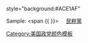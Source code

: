style="background:#ACE1AF"<noinclude>

Sample:
<span {{ {{PAGENAME}} }}><span style="padding:1px 20px">[[人民黨 (美國)|民粹黨]]</span></span>
[[Category:美国政党颜色模板]]
</noinclude>